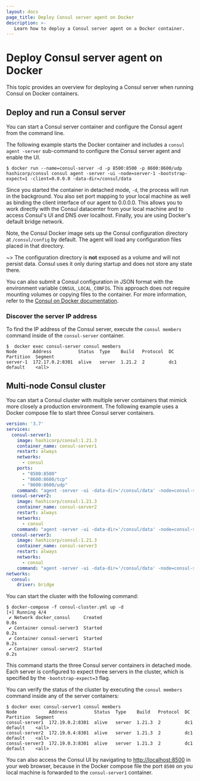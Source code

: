 ```yaml
---
layout: docs
page_title: Deploy Consul server agent on Docker
description: >-
   Learn how to deploy a Consul server agent on a Docker container.
---
```


# Deploy Consul server agent on Docker

This topic provides an overview for deploying a Consul server when running Consul on Docker containers.

## Deploy and run a Consul server

You can start a Consul server container and configure the Consul agent from the command line. 

The following example starts the Docker container and includes a `consul agent -server` sub-command to configure the Consul server agent and enable the UI.

```shell-session
$ docker run --name=consul-server -d -p 8500:8500 -p 8600:8600/udp hashicorp/consul consul agent -server -ui -node=server-1 -bootstrap-expect=1 -client=0.0.0.0 -data-dir=/consul/data
```

Since you started the container in detached mode, `-d`, the process will run in the background. You also set port mapping to your local machine as well as binding the client interface of our agent to 0.0.0.0. This allows you to work directly with the Consul datacenter from your local machine and to access Consul's UI and DNS over localhost. Finally, you are using Docker's default bridge network.

Note, the Consul Docker image sets up the Consul configuration directory at `/consul/config` by default. The agent will load any configuration files placed in that directory.

~> The configuration directory is **not** exposed as a volume and will not persist data. Consul uses it only during startup and does not store any state there.

 You can also submit a Consul configuration in JSON format with the environment variable `CONSUL_LOCAL_CONFIG`. This approach does not require mounting volumes or copying files to the container. For more information, refer to the [Consul on Docker documentation](/consul/docs/docker#consul-agent).

### Discover the server IP address

To find the IP address of the Consul server, execute the `consul members` command inside of the `consul-server` container.

```shell-session
$  docker exec consul-server consul members
Node      Address          Status  Type    Build   Protocol  DC   Partition  Segment
server-1  172.17.0.2:8301  alive   server  1.21.2  2         dc1  default    <all>
```

## Multi-node Consul cluster

You can start a Consul cluster with multiple server containers that mimick more closely a production environment. The following example uses a Docker compose file to start three Consul server containers.

<CodeBlockConfig filename="consul-cluster.yml">

```yaml
version: '3.7'
services:
  consul-server1:
    image: hashicorp/consul:1.21.3
    container_name: consul-server1
    restart: always
    networks:
      - consul
    ports:
      - "8500:8500"
      - "8600:8600/tcp"
      - "8600:8600/udp"
    command: "agent -server -ui -data-dir='/consul/data' -node=consul-server1 -retry-join=consul-server2 -bootstrap-expect=3"
  consul-server2:
    image: hashicorp/consul:1.21.3
    container_name: consul-server2
    restart: always
    networks:
      - consul
    command: "agent -server -ui -data-dir='/consul/data' -node=consul-server2 -retry-join=consul-server1 -bootstrap-expect=3"
  consul-server3:
    image: hashicorp/consul:1.21.3
    container_name: consul-server3
    restart: always
    networks:
      - consul
    command: "agent -server -ui -data-dir='/consul/data' -node=consul-server3 -retry-join=consul-server1 -bootstrap-expect=3"
networks:
  consul:
    driver: bridge
```

</CodeBlockConfig>

You can start the cluster with the following command:

```shell-session
$ docker-compose -f consul-cluster.yml up -d
[+] Running 4/4
 ✔ Network docker_consul     Created                                0.0s
 ✔ Container consul-server3  Started                                0.2s
 ✔ Container consul-server1  Started                                0.2s
 ✔ Container consul-server2  Started                                0.2s
```

This command starts the three Consul server containers in detached mode. Each server is configured to expect three servers in the cluster, which is specified by the `-bootstrap-expect=3` flag.

You can verify the status of the cluster by executing the `consul members` command inside any of the server containers:

```shell-session
$ docker exec consul-server1 consul members
Node            Address          Status  Type    Build   Protocol  DC   Partition  Segment
consul-server1  172.19.0.2:8301  alive   server  1.21.3  2         dc1  default    <all>
consul-server2  172.19.0.4:8301  alive   server  1.21.3  2         dc1  default    <all>
consul-server3  172.19.0.3:8301  alive   server  1.21.3  2         dc1  default    <all>
```

You can also access the Consul UI by navigating to [http://localhost:8500](http://localhost:8500) in your web browser, because in the Docker compose file the port `8500` on you local machine is forwarded to the `consul-server1` container.

